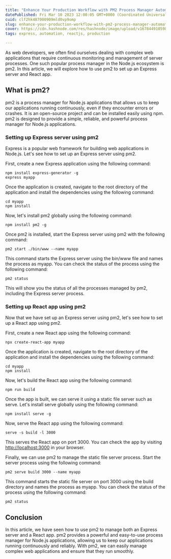 ```yaml
---
title: "Enhance Your Production Workflow with PM2 Process Manager Automation"
datePublished: Fri Mar 10 2023 12:00:05 GMT+0000 (Coordinated Universal Time)
cuid: clf2hk487000909mld0vp9omp
slug: enhance-your-production-workflow-with-pm2-process-manager-automation
cover: https://cdn.hashnode.com/res/hashnode/image/upload/v1678449105981/7ae2db7b-b164-4e47-953f-d90bdd1eadb6.png
tags: express, automation, reactjs, production

---
```


As web developers, we often find ourselves dealing with complex web applications that require continuous monitoring and management of server processes. One such popular process manager in the Node.js ecosystem is pm2. In this article, we will explore how to use pm2 to set up an Express server and React app.

## What is pm2?

pm2 is a process manager for Node.js applications that allows us to keep our applications running continuously, even if they encounter errors or crashes. It is an open-source project and can be installed easily using npm. pm2 is designed to provide a simple, reliable, and powerful process manager for Node.js applications.

### Setting up Express server using pm2

Express is a popular web framework for building web applications in Node.js. Let's see how to set up an Express server using pm2.

First, create a new Express application using the following command:

```plaintext
npm install express-generator -g
express myapp
```

Once the application is created, navigate to the root directory of the application and install the dependencies using the following command:

```plaintext
cd myapp
npm install
```

Now, let's install pm2 globally using the following command:

```plaintext
npm install pm2 -g
```

Once pm2 is installed, start the Express server using pm2 with the following command:

```plaintext
pm2 start ./bin/www --name myapp
```

This command starts the Express server using the bin/www file and names the process as myapp. You can check the status of the process using the following command:

```plaintext
pm2 status
```

This will show you the status of all the processes managed by pm2, including the Express server process.

### Setting up React app using pm2

Now that we have set up an Express server using pm2, let's see how to set up a React app using pm2.

First, create a new React app using the following command:

```plaintext
npx create-react-app myapp
```

Once the application is created, navigate to the root directory of the application and install the dependencies using the following command:

```plaintext
cd myapp
npm install
```

Now, let's build the React app using the following command:

```plaintext
npm run build
```

Once the app is built, we can serve it using a static file server such as serve. Let's install serve globally using the following command:

```plaintext
npm install serve -g
```

Now, serve the React app using the following command:

```plaintext
serve -s build -l 3000
```

This serves the React app on port 3000. You can check the app by visiting [http://localhost:3000](http://localhost:3000) in your browser.

Finally, we can use pm2 to manage the static file server process. Start the server process using the following command:

```plaintext
pm2 serve build 3000 --name myapp
```

This command starts the static file server on port 3000 using the build directory and names the process as myapp. You can check the status of the process using the following command:

```plaintext
pm2 status
```

## Conclusion

In this article, we have seen how to use pm2 to manage both an Express server and a React app. pm2 provides a powerful and easy-to-use process manager for Node.js applications, allowing us to keep our applications running continuously and reliably. With pm2, we can easily manage complex web applications and ensure that they run smoothly.
